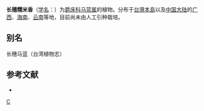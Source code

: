 {{Speciesbox 
| genus = Strobilanthes
| species = longispicata
| authority = ([[早田文藏|Hayata]]) C. F. Hsieh et T. C. Huang
}}
'''长穗糯米香'''（[[学名|学名]]：{{lang|la|''Strobilanthes longispicata''}}）为[[爵床科|爵床科]][[马蓝属|马蓝属]]的植物。分布于[[台灣島|台灣本島]]以及[[中国大陆|中国大陆]]的[[广西|广西]]、[[海南|海南]]、[[云南|云南]]等地，目前尚未由人工引种栽培。

== 别名 ==
长穗马蓝（台湾植物志）

== 参考文献 ==
<div class="references-small">
* {{cite web| url =http://www.bioinfo.cn/db05/KmzwSpecies.php?action=view&id=299| title =长穗糯米香| work =《中国高等植物数据库全库》| publisher =中国科学院微生物研究所| author =昆明植物研究所| accessdate =2009-02-21| deadurl =yes| archiveurl =https://web.archive.org/web/20160305003945/http://www.bioinfo.cn/db05/KmzwSpecies.php?action=view&id=299| archivedate =2016-03-05}}
</div>

[[Category:马蓝属|C]]


{{植物小作品}}